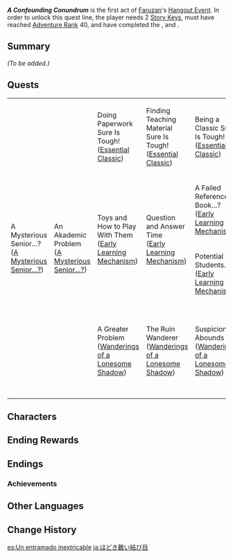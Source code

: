 {{Meta
|missing_summary = yes
}}
{{Act Infobox
|image          = Story Card Hangout Faruzan.png
|type           = Story
|group          = Hangout Event
|actNum         = I
|character      = Faruzan
|ARReq          = 
|archonQuestReq = [[Chapter III]]: Act V - ''[[Akasha Pulses, the Kalpa Flame Rises]]''
|storyQuestReq  = [[Vulpes Zerda Chapter]]: Act I - ''[[The Unanswerable Problems]]''
|keyReq         = 2
}}
'''''A Confounding Conundrum''''' is the first act of [[Faruzan]]'s [[Hangout Event]]. In order to unlock this quest line, the player needs 2 [[Story Key]]s, must have reached [[Adventure Rank]] 40, and have completed the {{Quest|Akasha Pulses, the Kalpa Flame Rises}}, and {{Quest|The Unanswerable Problems}}.

==Summary==
''(To be added.)''
{{clr}}
==Quests==
{| class="wikitable"
|-
| rowspan="5" | A Mysterious Senior...?<br>([[A Mysterious Senior...?#A Mysterious Senior...?|A Mysterious Senior...?]])
| rowspan="5" | An Akademic Problem<br>([[A Mysterious Senior...?#An Akademic Problem|A Mysterious Senior...?]])
| Doing Paperwork Sure Is Tough!<br>([[Essential Classic#Doing Paperwork Sure Is Tough!|Essential Classic]])
| Finding Teaching Material Sure Is Tough!<br>([[Essential Classic#Finding Teaching Material Sure Is Tough!|Essential Classic]])
| Being a Classic Sure Is Tough!<br>([[Essential Classic#Being a Classic Sure Is Tough!|Essential Classic]])
| '''Ending:''' [[Essential Classic#Ending: Stories of the Past|Stories of the Past]]
| colspan="3" |
|-
| rowspan="2" | Toys and How to Play With Them<br>([[Early Learning Mechanism#Toys and How to Play With Them|Early Learning Mechanism]])
| rowspan="2" | Question and Answer Time<br>([[Early Learning Mechanism#Question and Answer Time|Early Learning Mechanism]])
| A Failed Reference Book...?<br>([[Early Learning Mechanism#A Failed Reference Book...?|Early Learning Mechanism]])
| '''Ending:''' [[Early Learning Mechanism#Ending: Knowledge is Wealth!|Knowledge is Wealth!]]
| colspan="3" |
|-
| Potential Students...?<br>([[Early Learning Mechanism#Potential Students...?|Early Learning Mechanism]])
| '''Ending:''' [[Early Learning Mechanism#Ending: The Gardener and the Nursery|The Gardener and the Nursery]]
| colspan="3" |
|-
| rowspan="2" | A Greater Problem<br>([[Wanderings of a Lonesome Shadow#A Greater Problem|Wanderings of a Lonesome Shadow]])
| rowspan="2" | The Ruin Wanderer<br>([[Wanderings of a Lonesome Shadow#The Ruin Wanderer|Wanderings of a Lonesome Shadow]])
| rowspan="2" | Suspicion Abounds<br>([[Wanderings of a Lonesome Shadow#Suspicion Abounds|Wanderings of a Lonesome Shadow]])
| rowspan="2" | Thoughts That Wandered For a Century<br>([[Wanderings of a Lonesome Shadow#Thoughts That Wandered For a Century|Wanderings of a Lonesome Shadow]])
| rowspan="2" | Time to Decide<br>([[Wanderings of a Lonesome Shadow#Time to Decide|Wanderings of a Lonesome Shadow]])
| A Promise to the Future<br>([[Wanderings of a Lonesome Shadow#A Promise to the Future|Wanderings of a Lonesome Shadow]])
| '''Ending:''' [[Wanderings of a Lonesome Shadow#Ending: Start Over|Start Over]]
|-
| Chat Under the Moonlight<br>([[Wanderings of a Lonesome Shadow#Chat Under the Moonlight|Wanderings of a Lonesome Shadow]])
| '''Ending:''' [[Wanderings of a Lonesome Shadow#Ending: "Welcome Back, Faruzan."|"Welcome Back, Faruzan."]]
|}

==Characters==
{{Character Appearances|type=Hangout Event}}

==Ending Rewards==
{{Hangout Event Rewards
|1 hangout memory = {{Card|Adventure EXP|100}}{{Card|Primogem|20}}{{Card|Guide to Admonition|3}}
|2 hangout memory = {{Card|Adventure EXP|100}}{{Card|Hero's Wit|5}}{{Card|Vayuda Turquoise Fragment|3}}
|3 hangout memory = {{Card|Adventure EXP|100}}{{Card|Primogem|20}}{{Card|Traditionally-Made Charcoal-Baked Ajilenakh Cake|5}}
|4 hangout memory = {{Card|Adventure EXP|100}}{{Card|Hero's Wit|5}}{{Card|Vayuda Turquoise Fragment|3}}
|5 hangout memory = {{Card|Adventure EXP|100}}{{Card|Primogem|20}}{{Card|Guide to Admonition|3}}
}}

==Endings==
{{Hangout Event Endings
|character    = Faruzan
|act          = 1
|ending1      = Stories of the Past
|ending1_text = Tales of the past remain radiant even now.
|ending2      = Knowledge is Wealth!
|ending2_text = All knowledge will find its use.
|ending3      = The Gardener and the Nursery
|ending3_text = "So long as the pursuit of knowledge brings you joy, I'm fine with it...
But won't you reconsider? Haravatat's classes are very interesting too!"
|ending4      = Start Over
|ending4_text = New friends, a new life, a new beginning.
|ending5      = "Welcome Back, Faruzan."
|ending5_text = Where once she was adrift on the sea of time, she has found her home shore once again.
}}

===Achievements===
{{Achievement Topic Table|quest=A Confounding Conundrum|requirements=1}}

==Other Languages==
{{Other Languages
|en      = A Confounding Conundrum
|zhs     = 难解之结
|zhs_rm  = Nánjiě zhī Jié
|zht     = 難解之結
|zht_rm  = Nánjiě zhī Jié
|zh_tl   = An Inextricable Knot
|ja      = ほどき難い結び目
|ja_rm   = Hodoki-gatai Musubime
|ja_tl   = An Inextricable Knot
|ko      = 풀기 어려운 매듭
|ko_tl   = A Knot That is Hard to Untie
|es      = Un entramado inextricable
|es_tl   = An Inextricable Network
|fr      = Inextricabilité
|fr_tl   = Inextricability
|ru      = Хитросплетения
|ru_tl   = Intricacies
|th      = ปมที่แก้ยาก
|th_rm   = Pom Thi Kae Yak
|th_tl   = A Confounding Conundrum
|vi      = Khúc Mắc Khó Gỡ
|vi_tl   = 
|de      = Schwer zu heilende Narben
|de_tl   = Difficult to Heal Scars
|id      = Keruwetan Maksimal
|id_tl   = Maximum Complexity
|pt      = Nó Quase Indesatável
|pt_tl   = 
|tr      = En Zorlu Geçiş
|tr_tl   = 
|it      = Un dilemma intricato
|it_tl   = An Intricate Dilemma
}}

==Change History==
{{Change History|3.5}}

[[es:Un entramado inextricable]]
[[ja:ほどき難い結び目]]